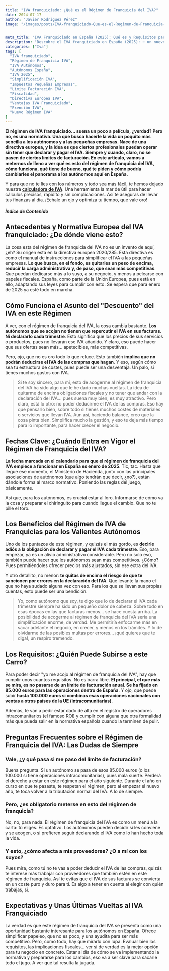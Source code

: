 ```yaml
---
title: "IVA franquiciado: ¿Qué es el Régimen de Franquicia del IVA?"
date: 2024-07-17
author: "Javier Rodríguez Pérez"
image: "/images/posts/IVA-franquiciado-Que-es-el-Regimen-de-Franquicia-del-IVA.jpg"


meta_title: "IVA Franquiciado en España (2025): Qué es y Requisitos para Autónomos"
description: "Descubre el IVA franquiciado en España (2025): ➡️ un nuevo régimen para autónomos. Conoce qué es, los requisitos de facturación y sus beneficios. 🇪🇸💰"
categories: ["Iva"]
tags: [
  "IVA franquiciado",
  "Régimen de Franquicia IVA",
  "IVA Autónomos",
  "Autónomos España",
  "IVA 2025",
  "Simplificación IVA",
  "Impuestos Pequeñas Empresas",
  "Límite Facturación IVA",
  "Fiscalidad",
  "Directiva Europea IVA",
  "Ventajas IVA Franquiciado",
  "Exención IVA",
  "Nuevo Régimen IVA"
]
---
```


**El régimen de IVA franquiciado... suena un poco a película, ¿verdad? Pero no, es una normativa. Una que busca hacerle la vida un poquito más sencilla a los autónomos y a las pequeñas empresas. Nace de una directiva europea, y la idea es que ciertos profesionales puedan operar sin tener que declarar y pagar el IVA. Siempre y cuando, claro, no se pasen de ciertos límites de facturación. En este artículo, vamos a meternos de lleno a ver qué es esto del régimen de franquicia del IVA, cómo funciona, qué tiene de bueno, qué te piden y cómo podría cambiarles el panorama a los autónomos aquí en España.**

Y para que no te líes con los números y todo sea más fácil, te hemos dejado nuestra [**calculadora de IVA**](https://calculadora-de-iva.es/). Una herramienta la mar de útil para hacer cálculos precisos, rapidito y sin complicaciones. Así te aseguras de llevar tus finanzas al día. ¡Échale un ojo y optimiza tu tiempo, que vale oro!

##### Índice de Contenido

## Antecedentes y Normativa Europea del IVA franquiciado: ¿De dónde viene esto?

La cosa esta del régimen de franquicia del IVA no es un invento de aquí, ¿eh? Su origen está en la directiva europea <ExternalLink href="https://www.boe.es/buscar/doc.php?id=DOUE-L-2020-80356">2020/285</ExternalLink>. Esta directiva es como el manual de instrucciones para simplificar el IVA a las pequeñas empresas. **Lo que busca, en el fondo, es quitarles un peso de encima, reducir la carga administrativa y, de paso, que sean más competitivas**. Que puedan dedicarse más a lo suyo, a su negocio, y menos a pelearse con papeles fiscales. España, como parte de la Unión Europea, pues está en ello, adaptando sus leyes para cumplir con esto. Se espera que para enero de 2025 ya esté todo en marcha.

## Cómo Funciona el Asunto del "Descuento" del IVA en este Régimen

A ver, con el régimen de franquicia del IVA, la cosa cambia bastante. **Los autónomos que se acojan no tienen que repercutir el IVA en sus facturas. Ni declararlo cada trimestre**. Esto significa que los precios de sus servicios o productos, pues no llevarán ese IVA añadido. Y claro, eso puede hacer que sus ofertas sean más... apetecibles, más competitivas.

Pero, ojo, que no es oro todo lo que reluce. Esto también **implica que no podrán deducirse el IVA de las compras que hagan**. Y eso, según cómo sea tu estructura de costes, pues puede ser una desventaja. Un palo, si tienes muchos gastos con IVA.

> Si te soy sincero, para mí, esto de acogerme al régimen de franquicia del IVA ha sido algo que le he dado muchas vueltas. La idea de quitarme de encima obligaciones fiscales y no tener que andar con la declaración del IVA... pues suena muy bien, es muy atractivo. Pero claro, está lo otro: no poder deducirme el IVA de las compras. Eso hay que pensarlo bien, sobre todo si tienes muchos costes de materiales o servicios que llevan IVA. Aun así, haciendo balance, creo que la cosa pinta bien. Simplifica mucho la gestión, y eso te deja más tiempo para lo importante, para hacer crecer el negocio.

## Fechas Clave: ¿Cuándo Entra en Vigor el Régimen de Franquicia del IVA?

**La fecha marcada en el calendario para que el régimen de franquicia del IVA empiece a funcionar en España es enero de 2025**. Tic, tac. Hasta que llegue ese momento, el Ministerio de Hacienda, junto con las principales asociaciones de autónomos (que algo tendrán que decir, ¿no?), están dándole forma al marco normativo. Poniendo las reglas del juego, básicamente.

Así que, para los autónomos, es crucial estar al loro. Informarse de cómo va la cosa y preparar el chiringuito para cuando llegue el cambio. Que no te pille el toro.

## Los Beneficios del Régimen de IVA de Franquicias para los Valientes Autónomos

Uno de los puntazos de este régimen, y quizás el más gordo, es **decirle adiós a la obligación de declarar y pagar el IVA cada trimestre**. Eso, para empezar, ya es un alivio administrativo considerable. Pero no solo eso, también puede hacer que los autónomos sean más competitivos. ¿Cómo? Pues permitiéndoles ofrecer precios más ajustados, sin ese extra del IVA.

Y otro detallito, no menor: **te quitas de encima el riesgo de que te sancionen por errores en la declaración del IVA**. Que levante la mano el que no haya sudado alguna vez con eso. Para los que se llevan sus propias cuentas, esto puede ser una bendición.

> Yo, como autónomo que soy, te digo que lo de declarar el IVA cada trimestre siempre ha sido un pequeño dolor de cabeza. Sobre todo en esas épocas en las que facturas menos... se hace cuesta arriba. La posibilidad de acogerme al régimen de franquicia del IVA sería una simplificación enorme, de verdad. Me permitiría enfocarme más en sacar adelante el negocio, en crecer, y menos en los trámites. Y lo de olvidarme de las posibles multas por errores... ¡qué quieres que te diga!, un respiro tremendo.

## Los Requisitos: ¿Quién Puede Subirse a este Carro?

Para poder decir "yo me acojo al régimen de franquicia del IVA", hay que cumplir unos cuantos requisitos. No es barra libre. **El principal, el que más se mira, es no pasarse de un límite de facturación anual. Se ha fijado en 85.000 euros para las operaciones dentro de España**. Y ojo, que puede subir **hasta 100.000 euros si combinas esas operaciones nacionales con ventas a otros países de la UE (intracomunitarias)**.

Además, te van a pedir estar dado de alta en el registro de operadores intracomunitarios (el famoso ROI) y cumplir con alguna que otra formalidad más que pueda salir en la normativa española cuando la terminen de pulir.

## Preguntas Frecuentes sobre el Régimen de Franquicia del IVA: Las Dudas de Siempre

### **Vale, ¿y qué pasa si me paso del límite de facturación?**

Buena pregunta. Si un autónomo se pasa de esos 85.000 euros (o los 100.000 si tiene operaciones intracomunitarias), pues mala suerte. Perderá el derecho a estar en este régimen para el año siguiente. Durante el año en curso en que te pasaste, te respetan el régimen, pero al empezar el nuevo año, te toca volver a la tributación normal del IVA. A lo de siempre.

### **Pero, ¿es obligatorio meterse en esto del régimen de franquicia?**

No, no, para nada. El régimen de franquicia del IVA es como un menú a la carta: tú eliges. Es optativo. Los autónomos pueden decidir si les conviene y se acogen, o si prefieren seguir declarando el IVA como lo han hecho toda la vida.

### **Y esto, ¿cómo afecta a mis proveedores? ¿O a mí con los suyos?**

Pues mira, como tú no te vas a poder deducir el IVA de las compras, quizás te interese más trabajar con proveedores que también estén en este régimen de franquicia. Así te evitas que el IVA de sus facturas se convierta en un coste puro y duro para ti. Es algo a tener en cuenta al elegir con quién trabajas, sí.

## Expectativas y Unas Últimas Vueltas al IVA Franquiciado

La verdad es que este régimen de franquicia del IVA se presenta como una oportunidad bastante interesante para los autónomos en España. Ofrece simplificar papeleo, que no es poco, y una ayudita para ser más competitivo. Pero, como todo, hay que mirarlo con lupa. Evaluar bien los requisitos, las implicaciones fiscales... ver si de verdad es la mejor opción para tu negocio en concreto. Estar al día de cómo se va implementando la normativa y prepararse para los cambios, eso va a ser clave para sacarle todo el jugo. A ver qué tal resulta la jugada.
